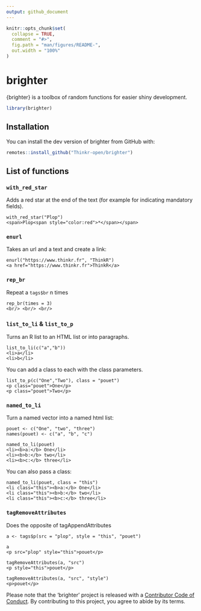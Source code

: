 ```yaml
---
output: github_document
---
```


<!-- README.md is generated from README.Rmd. Please edit that file -->

```r
knitr::opts_chunk$set(
  collapse = TRUE,
  comment = "#>",
  fig.path = "man/figures/README-",
  out.width = "100%"
)
```

# brighter

{brighter} is a toolbox of random functions for easier shiny development.

```r
library(brighter)
```


## Installation

You can install the dev version of brighter from GitHub with:

``` r
remotes::install_github("Thinkr-open/brighter")
```

## List of functions 

### `with_red_star`

Adds a red star at the end of the text (for example for indicating mandatory fields).

``` 
with_red_star("Plop")
<span>Plop<span style="color:red">*</span></span>
```

### `enurl`

Takes an url and a text and create a link: 

```
enurl("https://www.thinkr.fr", "ThinkR")
<a href="https://www.thinkr.fr">ThinkR</a>
```

### `rep_br`

Repeat a `tags$br` n times

```
rep_br(times = 3)
<br/> <br/> <br/>
```

### `list_to_li` & `list_to_p`

Turns an R list to an HTML list or into paragraphs. 


```
list_to_li(c("a","b"))
<li>a</li>
<li>b</li>
```

You can add a class to each with the class parameters.

```
list_to_p(c("One","Two"), class = "pouet")
<p class="pouet">One</p>
<p class="pouet">Two</p>
```

### `named_to_li`

Turn a named vector into a named html list:

```
pouet <- c("One", "two", "three")
names(pouet) <- c("a", "b", "c")

named_to_li(pouet)
<li><b>a:</b> One</li>
<li><b>b:</b> two</li>
<li><b>c:</b> three</li>
```

You can also pass a class: 

```
named_to_li(pouet, class = "this")
<li class="this"><b>a:</b> One</li>
<li class="this"><b>b:</b> two</li>
<li class="this"><b>c:</b> three</li>
```

### `tagRemoveAttributes`

Does the opposite of tagAppendAttributes

```
a <- tags$p(src = "plop", style = "this", "pouet")

a
<p src="plop" style="this">pouet</p>

tagRemoveAttributes(a, "src")
<p style="this">pouet</p>

tagRemoveAttributes(a, "src", "style")
<p>pouet</p>
```

Please note that the 'brighter' project is released with a [Contributor Code of Conduct](CODE_OF_CONDUCT.md). By contributing to this project, you agree to abide by its terms.
